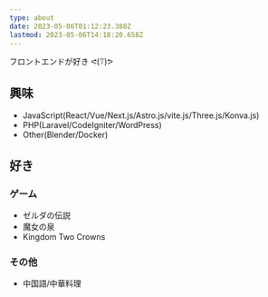 ```yaml
---
type: about
date: 2023-05-06T01:12:23.388Z
lastmod: 2023-05-06T14:18:20.658Z
---
```


フロントエンドが好き ᕙ(⍢)ᕗ

## 興味

-   JavaScript(React/Vue/Next.js/Astro.js/vite.js/Three.js/Konva.js)
-   PHP(Laravel/CodeIgniter/WordPress)
-   Other(Blender/Docker)

## 好き

### ゲーム
- ゼルダの伝説
- 魔女の泉
- Kingdom Two Crowns

### その他
- 中国語/中華料理

<AboutSVG />
